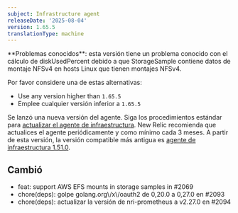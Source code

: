 ```yaml
---
subject: Infrastructure agent
releaseDate: '2025-08-04'
version: 1.65.5
translationType: machine
---
```


<Callout variant="caution">
  **Problemas conocidos**: esta versión tiene un problema conocido con el cálculo de diskUsedPercent debido a que StorageSample contiene datos de montaje NFSv4 en hosts Linux que tienen montajes NFSv4.
</Callout>

Por favor considere una de estas alternativas:

* Use any version higher than `1.65.5`
* Emplee cualquier versión inferior a `1.65.5`

Se lanzó una nueva versión del agente. Siga los procedimientos estándar para [actualizar el agente de infraestructura](https://docs.newrelic.com/docs/infrastructure/install-configure-manage-infrastructure/update-or-uninstall/update-infrastructure-agent). New Relic recomienda que actualices el agente periódicamente y como mínimo cada 3 meses. A partir de esta versión, la versión compatible más antigua es [agente de infraestructura 1.51.0](https://docs.newrelic.com/docs/release-notes/infrastructure-release-notes/infrastructure-agent-release-notes/new-relic-infrastructure-agent-1510/).

## Cambió

* feat: support AWS EFS mounts in storage samples in #2069
* chore(deps): golpe golang.org\\/x\\/oauth2 de 0,20.0 a 0,27.0 en #2093
* chore(deps): actualizar la versión de nri-prometheus a v2.27.0 en #2094
